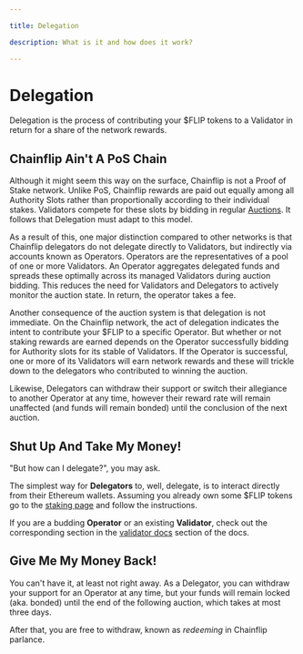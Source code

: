 ```yaml
---

title: Delegation

description: What is it and how does it work?

---
```


# Delegation

Delegation is the process of contributing your $FLIP tokens to a Validator in return for a share of the network rewards.

## Chainflip Ain't A PoS Chain

Although it might seem this way on the surface, Chainflip is not a Proof of Stake network. Unlike PoS, Chainflip rewards are paid out equally among all Authority Slots rather than proportionally according to their individual stakes. Validators compete for these slots by bidding in regular [Auctions](./validator-auctions-bonds-and-rewards). It follows that Delegation must adapt to this model.

As a result of this, one major distinction compared to other networks is that Chainflip delegators do not delegate directly to Validators, but indirectly via accounts known as Operators. Operators are the representatives of a pool of one or more Validators. An Operator aggregates delegated funds and spreads these optimally across its managed Validators during auction bidding. This reduces the need for Validators and Delegators to actively monitor the auction state. In return, the operator takes a fee.

Another consequence of the auction system is that delegation is not immediate. On the Chainflip network, the act of delegation indicates the intent to contribute your $FLIP to a specific Operator. But whether or not staking rewards are earned depends on the Operator successfully bidding for Authority slots for its stable of Validators. If the Operator is successful, one or more of its Validators will earn network rewards and these will trickle down to the delegators who contributed to winning the auction.

Likewise, Delegators can withdraw their support or switch their allegiance to another Operator at any time, however their reward rate will remain unaffected (and funds will remain bonded) until the conclusion of the next auction.

## Shut Up And Take My Money!

"But how can I delegate?", you may ask.

The simplest way for **Delegators** to, well, delegate, is to interact directly from their Ethereum wallets. Assuming you already own some $FLIP tokens go to the [staking page](TODO) and follow the instructions.

If you are a budding **Operator** or an existing **Validator**, check out the corresponding section in the [validator docs](./../../validators/delegation/overview) section of the docs.

## Give Me My Money Back!

You can't have it, at least not right away. As a Delegator, you can withdraw your support for an Operator at any time, but your funds will remain locked (aka. bonded) until the end of the following auction, which takes at most three days.

After that, you are free to withdraw, known as *redeeming* in Chainflip parlance.

